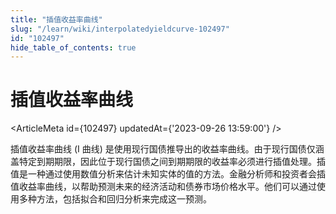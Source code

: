 ```yaml
---
title: "插值收益率曲线"
slug: "/learn/wiki/interpolatedyieldcurve-102497"
id: "102497"
hide_table_of_contents: true
---
```



# 插值收益率曲线

<ArticleMeta id={102497} updatedAt={'2023-09-26 13:59:00'} />
<div className='border-solid border-b border-t-0 my-4 border-[var(--ifm-color-gray-300)]' />

插值收益率曲线 (I 曲线) 是使用现行国债推导出的收益率曲线。由于现行国债仅涵盖特定到期期限，因此位于现行国债之间到期期限的收益率必须进行插值处理。插值是一种通过使用数值分析来估计未知实体的值的方法。金融分析师和投资者会插值收益率曲线，以帮助预测未来的经济活动和债券市场价格水平。他们可以通过使用多种方法，包括拟合和回归分析来完成这一预测。
